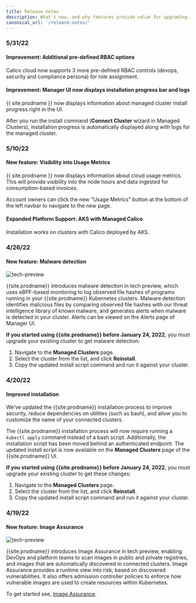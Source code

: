 ```yaml
---
title: Release notes
description: What's new, and why features provide value for upgrading.
canonical_url: '/release-notes/'
---
```


### 5/31/22

#### Improvement: Additional pre-defined RBAC options

Calico cloud now supports 3 more pre-defined RBAC controls (devops, security and compliance persona) for role assignment. 

#### Improvement: Manager UI now displays installation progress bar and logs

{{ site.prodname }} now displays information about managed cluster install progress right in the UI.

After you run the install command (**Connect Cluster** wizard in Managed Clusters), installation progress is automatically displayed along with logs for the managed cluster.

### 5/10/22

#### New feature: Visibility into Usage Metrics

{{ site.prodname }} now displays information about cloud usage metrics. This will provide visibility into the node hours and data ingested for consumption-based invoices.

Account owners can click the new "Usage Metrics" button at the bottom of the left navbar to navigate to the new page.

#### Expanded Platform Support: AKS with Managed Calico

Installation works on clusters with Calico deployed by AKS.

### 4/26/22

#### New feature: Malware detection

![tech-preview]({{site.baseurl}}/images/tech-preview.svg)

{{site.prodname}} introduces malware detection in tech preview, which uses eBPF-based monitoring to log observed file hashes of programs running in your {{site.prodname}} Kubernetes clusters. Malware detection identifies malicious files by comparing observed file hashes with our threat intelligence library of known malware, and generates alerts when malware is detected in your cluster. Alerts can be viewed on the Alerts page of Manager UI.

**If you started using {{site.prodname}} before January 24, 2022**, you must upgrade your existing cluster to get malware detection:

1. Navigate to the **Managed Clusters** page.
1. Select the cluster from the list, and click **Reinstall**. 
1. Copy the updated install script command and run it against your cluster.

### 4/20/22

#### Improved installation

We’ve updated the {{site.prodname}} installation process to improve security, reduce dependencies on utilities (such as bash), and allow you to customize the name of your connected clusters.

The {{site.prodname}} installation process will now require running a `kubectl apply` command instead of a bash script. Additionally, the installation script has been moved behind an authenticated endpoint. The updated install script is now available on the **Managed Clusters** page of the {{site.prodname}} UI.

**If you started using {{site.prodname}} before January 24, 2022**, you must upgrade your existing cluster to get these changes:

1. Navigate to the **Managed Clusters** page.
1. Select the cluster from the list, and click **Reinstall**. 
1. Copy the updated install script command and run it against your cluster.


### 4/19/22

#### New feature: Image Assurance 

![tech-preview]({{site.baseurl}}/images/tech-preview.svg)

{{site.prodname}} introduces Image Assurance in tech preview, enabling DevOps and platform teams to scan images in public and private registries, and images that are automatically discovered in connected clusters. Image Assurance provides a runtime view into risk, based on discovered vulnerabilities. It also offers admission controller policies to enforce how vulnerable images are used to create resources within Kubernetes.

To get started see, [Image Assurance]({{site.baseurl}}/image-assurance/scan-image-registries).
